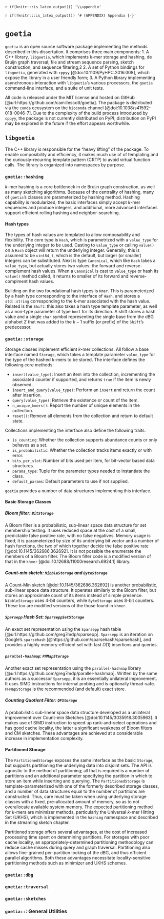 `r if(knitr:::is_latex_output()) '\\appendix'`

`r if(!knitr:::is_latex_output()) '# (APPENDIX) Appendix {-}'` 

<!--
If you feel it necessary to include an appendix, it goes here.
-->


# `goetia`

`goetia` is an open source software package implementing the methods described in this dissertation.
It comprises three main components:
1. A C++ library, `libgoetia`, which implements $k$-mer storage and hashing, de Bruijn graph traversal, file and stream sequence parsing, sketch construction, and sequence filtering;2
2. A set of Python bindings for `libgoetia`, generated with `cppyy` [@doi:10.1109/PyHPC.2016.008], which expose the library in a user friendly form;
3. A Python library implementing asynchronous interaction with `libgoetia`'s various processors, the `goetia` command-line interface, and a suite of unit tests.

All code is released under the MIT license and hosted on GitHub [@url:https://github.com/camillescott/goetia].
The package is distributed via the `conda` ecosystem on the `bioconda` channel [@doi:10.1038/s41592-018-0046-7].
Due to the complexity of the build process introduced by `cppyy`, the package is not currently distributed on PyPI; distribution on PyPI may be explored in the future if the effort appears worthwhile.

## `libgoetia`

The C++ library is responsible for the "heavy lifting" of the package.
To enable composibility and efficiency, it makes much use of of templating and the curiously-recurring template pattern (CRTP) to avoid virtual function calls.
The library is organized into namespaces by purpose.

### `goetia::hashing`

$k$-mer hashing is a core bottleneck in de Bruijn graph construction, as well as many sketching algorithms.
Because of the centrality of hashing, many of `goetia`'s classes are parameterized by hashing method.
Hashing capability is modularized; the basic interfaces simply accept $k$-mer sequences and produce integers, and additional, more advanced interfaces support efficient rolling hashing and neighbor-searching.

#### Hash types

The types of hash values are templated to allow composability and flexibility.
The core type is `Hash`, which is parametrized with a `value_type` for the underlying integer to be used.
Casting to `value_type` or calling `value()` on a `Hash` object will return the underlying integer.
Generally, this is assumed to be `uint64_t`, which is the default, but larger (or smaller) integers can be substituted.
Next is type `Canonical`, which like `Hash` takes a `value_type`, but actually stores two values: the forward and reverse-complement hash values.
When a `Canonical` is cast to `value_type` or hash its `value()` method called, it returns to smaller of its forward and reverse-complment hash values.

Building on the two foundational hash types is `Kmer`.
This is parameterized by a hash type corresponding to the interface of `Hash`, and stores a `std::string` corresponding to the $k$-mer associated with the hash value.
Related is the `Shift`: this also takes a hash type template parameter, as well as a non-type parameter of type `bool` for its direction.
A shift stores a hash value and a single `char` symbol representing the single base from the dBG alphabet $\Sigma$ that was added to the $k-1$ suffix (or prefix) of the `Shift`'s predecessor.

### `goetia::storage`

Storage classes implement efficient $k$-mer collections.
All follow a base interface named `Storage`, which takes a template parameter `value_type` for the type of the hashed $k$-mers to be stored.
The interface defines the following core methods:

- `insert(value_type)`: Insert an item into the collection, incrementing the associated counter if supported, and returns `true` if the item is newly observed.
- `insert_and_query(value_type)`: Perform an `insert` and return the count after insertion.
- `query(value_type)`: Retrieve the existence or count of the item.
- `n_unique_kmers()`: Report the number of unique elements in the collection.
- `reset()`: Remove all elements from the collection and return to default state.

Collections implementing the interface also define the following traits:

- `is_counting`: Whether the collection supports abundance counts or only behaves as a set.
- `is_probabilistic`: Whether the collection tracks items exactly or with error.
- `bits_per_slot`: Number of bits used per item, for bit-vector based data structures.
- `params_type`: Tuple for the parameter types needed to instantiate the class.
- `default_params`: Default parameters to use if not supplied.

`goetia` provides a number of data structures implementing this interface.

#### Basic Storage Classes

##### Bloom filter: `BitStorage`

A Bloom filter is a probabilistic, sub-linear space data structure for set membership testing.
It uses reduced space at the cost of a small, predictable false positive rate, with no false negatives.
Memory usage is fixed; it is parameterized by size of its underlying bit vector and a number of hash functions, the two of which together decide the false positive rate [@doi:10.1145/362686.362692].
It is not possible the enumerate the members of a Bloom filter.
The Bloom filter code is a modified version of that in the `khmer` [@doi:10.12688/f1000research.6924.1] library.

##### Count-min sketch: `NibbleStorage` and `ByteStorage`

A Count-Min sketch [@doi:10.1145/362686.362692] is another probabilistic, sub-linear space data structure.
It operates similarly to the Bloom filter, but stores an approximate count of its items instead of simple presence.
`NibbleStorage` uses 4-bit counters, while `ByteStorage` uses 8-bit counters.
These too are modified versions of the those found in `khmer`.

##### `Sparsepp` Hash Set: `SparseppSetStorage`

An exact set representation using the `Sparsepp` hash table [@url:https://github.com/greg7mdp/sparsepp].
`Sparsepp` is an iteration on Google's `sparsehash` [@https://github.com/sparsehash/sparsehash], and provides a highly memory-efficient set with fast $O(1)$ insertions and queries.

##### `parallel-hashmap`: `PHMapStorage`

Another exact set representation using the `parallel-hashmap` library [@url:https://github.com/greg7mdp/parallel-hashmap].
Written by the same authors as a successor `Sparsepp`, it is an essentially unilateral improvement.
It uses SIMD instructions for internal probing and is optionally thread-safe.
`PHMapStorage` is the recommended (and default) exact store.

##### Counting Quotient Filter: `QFStorage`

A probabilistic sub-linear space data structure developed as a unilateral improvement over Count-min Sketches [@doi:10.1145/3035918.3035963].
It makes use of SIMD instruction to speed up rank-and-select operations and has good cache locality, the latter a significant weakness of Bloom filters and CM sketches.
These advantages are achieved at a considerable increase in implementation complexity.

#### Partitioned Storage

The `PartitionedStorage` exposes the same interface as the basic `Storage`, but supports partitioning the underlying data into disjoint sets.
The API is agnostic to the method of partitioning; all that is required is a number of partitions and an additional parameter specifying the partition in which to store an item while inserting and querying.
The `PartitionedStorage` is template-parameterized with one of the formerly described storage classes, and a number of data structures equal to the number of partitions are constructed.
Thus, care must be taken when using underlying storage classes with a fixed, pre-allocated amount of memory, so as to not overallocate available system memory.
The expected  partitioning method for $k$-mers are minimizer methods, particularly the Universal $k$-mer Hitting Set (UKHS), which is implemented in the `hashing` namespace and described in the streaming sketch chapter.

Partitioned storage offers several advantages, at the cost of increased processing time spent on determining partitions.
For storages with poor cache locality, an appropriately-determined partitioning methodology can reduce cache misses during query and graph traversal.
Partitioning also allows fine-grained per-partition locking of the dBG, and thus efficient parallel algorithms.
Both these advantages necessitate locality-sensitive partitioning methods such as minimizer and UKHS schemes.

### `goetia::dbg`

### `goetia::traversal`

### `goetia::sketches`

### `goetia::`: General Utilities
